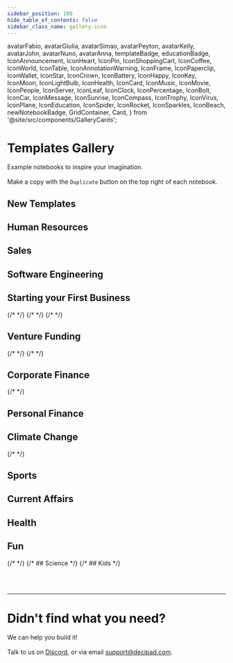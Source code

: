 ```yaml
---
sidebar_position: 100
hide_table_of_contents: false
sidebar_class_name: gallery-icon
---
```


  avatarFabio,
  avatarGiulia,
  avatarSimao,
  avatarPeyton,
  avatarKelly,
  avatarJohn,
  avatarNuno,
  avatarAnna,
  templateBadge,
  educationBadge,
  IconAnnouncement,
  IconHeart,
  IconPin,
  IconShoppingCart,
  IconCoffee,
  IconWorld,
  IconTable,
  IconAnnotationWarning,
  IconFrame,
  IconPaperclip,
  IconWallet,
  IconStar,
  IconCrown,
  IconBattery,
  IconHappy,
  IconKey,
  IconMoon,
  IconLightBulb,
  IconHealth,
  IconCard,
  IconMusic,
  IconMovie,
  IconPeople,
  IconServer,
  IconLeaf,
  IconClock,
  IconPercentage,
  IconBolt,
  IconCar,
  IconMessage,
  IconSunrise,
  IconCompass,
  IconTrophy,
  IconVirus,
  IconPlane,
  IconEducation,
  IconSpider,
  IconRocket,
  IconSparkles,
  IconBeach,
  newNotebookBadge,
  GridContainer,
  Card,
} from '@site/src/components/GalleryCards';

# Templates Gallery

Example notebooks to inspire your imagination. <br></br>
Make a copy with the `Duplicate` button on the top right of each notebook.

## New Templates

<GridContainer>
  <Card
    author="Nuno Job"
    cardColor="--card-orange"
    icon={IconStar}
    title="Pricing Analysis with PetsApp"
    img="https://user-images.githubusercontent.com/12210180/162471244-15b6b5ba-5ed3-45ee-a6e0-475d1b018053.png"
    notebook="https://app.decipad.com/n/An-offer-letter-for-startup-employees-template-%3ArpkOOZpHjUQHfm2cDDOKR"
    description="Learn how PetsApp uses Decipad to drive meaningful ROI conversations with their customers. "
    newNotebook
    template
    avatar={avatarNuno}
  />
  <Card
    author="Kelly McEttrick"
    cardColor="--card-blue"
    icon={IconHeart}
    title="Dynamic Investor Updates "
    img="https://user-images.githubusercontent.com/12210180/162471244-15b6b5ba-5ed3-45ee-a6e0-475d1b018053.png"
    notebook="https://app.decipad.com/n/ROI-from-using-PetsApp%3AQpOd1cV8vmHr4WQ0vGh6D"
    description="Get an inside look at how the Decipad team creates investor updates. "
    avatar={avatarKelly}
    newNotebook
  />
  <Card
    author="Kelly McEttrick"
    cardColor="--card-white"
    icon={IconCompass}
    title="Hourly Rate Proposal - Interior Design"
    img="https://user-images.githubusercontent.com/12210180/162471244-15b6b5ba-5ed3-45ee-a6e0-475d1b018053.png"
    notebook="https://app.decipad.com/n/Interior-Design-Proposal%3AQNvrOjVQMlg5Jhb3DoVSh"
    description="Create an interactive proposal to effectively price your time and services."
    newNotebook
    avatar={avatarKelly}
  />
  <Card
    author="Kelly McEttrick"
    cardColor="--card-yellow"
    icon={IconSunrise}
    title="Solar Energy Panels - Cost Effectiveness"
    img="https://user-images.githubusercontent.com/12210180/162471244-15b6b5ba-5ed3-45ee-a6e0-475d1b018053.png"
    notebook="https://app.decipad.com/n/Cost-Effectiveness-of-Solar-Panels%3AWcwqaoPRbPL7zmp79aeH1"
    description="Use this model to better understand the cost breakdown of an investment in solar panels."
    avatar={avatarKelly}
    newNotebook
  />
</GridContainer>

## Human Resources

<GridContainer>
  <Card
    author="Kelly McEttrick"
    cardColor="--card-yellow"
    icon={IconLeaf}
    title="Offer letter template"
    img="https://user-images.githubusercontent.com/12210180/162471244-15b6b5ba-5ed3-45ee-a6e0-475d1b018053.png"
    notebook="https://app.decipad.com/n/An-offer-letter-for-startup-employees-template-%3ArpkOOZpHjUQHfm2cDDOKR"
    description="Offer letters at startups most often include stock base compensation. Use this template to explain how these work and next steps."
    template
    avatar={avatarKelly}
  />
  <Card
    author="Kelly McEttrick"
    cardColor="--card-green"
    icon={IconLeaf}
    title="Understanding stock options"
    img="https://user-images.githubusercontent.com/12210180/162471244-15b6b5ba-5ed3-45ee-a6e0-475d1b018053.png"
    notebook="https://app.decipad.com/n/Understanding-stock-options-at-an-early-stage-startup%3ArSztWxWyHRz3wp-1sm13M"
    description="How equity compensation works? How much will your stock options be worth in the future?"
    avatar={avatarKelly}
  />
  <Card
    author="Kelly McEttrick"
    cardColor="--card-blue"
    icon={IconPercentage}
    title="Performance summary letter template"
    img="https://user-images.githubusercontent.com/12210180/162471244-15b6b5ba-5ed3-45ee-a6e0-475d1b018053.png"
    notebook="https://app.decipad.com/n/-Template-Performance-summary-letter-%3AjuzNZDn4zNSqn2Rz14pKn"
    description="Compensation adjustments are often based on performance and a formula. Use this template to communicate adjustments."
    template
    avatar={avatarKelly}
  />
  <Card
    author="Nuno Job"
    cardColor="--card-pink"
    icon={IconCoffee}
    title="Adjusting employee compensation when moving countries"
    img="https://user-images.githubusercontent.com/12210180/162471244-15b6b5ba-5ed3-45ee-a6e0-475d1b018053.png"
    notebook="https://app.decipad.com/n/Emily-in-Paris%3AmCTaRvBPOskMxCEKeKKxt?secret=Zhm1ToqvarE6ZzXHJU2Cn"
    description="A notebook that breaks down the calculations behind salary adjustments when moving cities."
    avatar={avatarNuno}
  />
</GridContainer>

## Sales

<GridContainer>
  <Card
    author="Kelly McEttrick"
    cardColor="--card-orange"
    icon={IconShoppingCart}
    title="Sales Pipeline Report"
    img="https://user-images.githubusercontent.com/12210180/162471244-15b6b5ba-5ed3-45ee-a6e0-475d1b018053.png"
    notebook="https://app.decipad.com/n/-Template-Sales-Report-Monthly-Pipeline-Update%3ABxUws8V5ImNdj3feqCevN"
    description="Bring context to your sales funnel. Use this template to easily track your pipeline, analyze top performers and share insights with your team."
    template
    avatar={avatarKelly}
  />
  <Card
    author="Kelly McEttrick"
    cardColor="--card-purple"
    icon={IconHappy}
    title="SDR Compensation Letter"
    img="https://user-images.githubusercontent.com/12210180/162471244-15b6b5ba-5ed3-45ee-a6e0-475d1b018053.png"
    notebook="https://app.decipad.com/n/SDR-compensation-for-growing-companies%3AgEo9yC8lhBXeko-5dSxIV"
    description="An interactive commission plan that allows sales to easily explore different scenarios and better understand how their performance impacts their pay."
    template
    avatar={avatarKelly}
  />
  <Card
    author="Kelly McEttrick"
    cardColor="--card-yellow"
    icon={IconMessage}
    title="Building a Commission Plan"
    img="https://user-images.githubusercontent.com/12210180/162471244-15b6b5ba-5ed3-45ee-a6e0-475d1b018053.png"
    notebook="https://app.decipad.com/n/Tips-for-building-a-commission-plan-from-experts%3AyoiYxMLOyZk_GP3QkTl1y"
    description="Best practices and tips for building a commission plan from experts."
    avatar={avatarKelly}
  />
  <Card
    author="Peyton Swift"
    cardColor="--card-yellow"
    icon={IconPercentage}
    title="Tiered Rate Commission Plan"
    img="https://user-images.githubusercontent.com/12210180/162471244-15b6b5ba-5ed3-45ee-a6e0-475d1b018053.png"
    notebook="https://app.decipad.com/n/Sales-commission-letter-tiered-rates-%3AyN_j70uUyLKBVXn-7cmqJ"
    description="Share interactive commission plans with your sales team so they can better understand how their variable compensation will work."
    avatar={avatarPeyton}
    template
  />
  <Card
    author="Peyton Swift"
    cardColor="--card-yellow"
    icon={IconPercentage}
    title="Tiered Rate Commission Plan - Seasonality"
    img="https://user-images.githubusercontent.com/12210180/162471244-15b6b5ba-5ed3-45ee-a6e0-475d1b018053.png"
    notebook="https://app.decipad.com/n/Sales-commission-letter-advanced-tiered-rates-%3A72ZufuX-ShOY0yXg57p60"
    description="Design a sales commission plan that encourages steady performance throughout the year and offers rewards for sales teams who achieve higher sales during peak seasons."
    template
    avatar={avatarPeyton}
  />
  <Card
    author="Kelly McEttrick"
    cardColor="--card-orange"
    icon={IconShoppingCart}
    title="Commission Pipeline Tracking"
    img="https://user-images.githubusercontent.com/12210180/162471244-15b6b5ba-5ed3-45ee-a6e0-475d1b018053.png"
    notebook="https://app.decipad.com/n/-Template-Commission-Pipeline-Tracking%3AaIaxBwyCvG6h3Arh4ea9H"
    description="A template to monitor your sales pipeline and easily forecast how you are pacing to a sales goal, quota and commission payout."
    template
    avatar={avatarKelly}
  />
  <Card
    author="Simão Dias"
    cardColor="--card-green"
    icon={IconRocket}
    title="Pricing Calculator"
    img="https://user-images.githubusercontent.com/12210180/162471244-15b6b5ba-5ed3-45ee-a6e0-475d1b018053.png"
    notebook="https://app.decipad.com/n/-Template-Pricing-Calculator%3A8Z1R0ZJhsmj8-8nidd7sF"
    description="Pricing configuration can be complicated at times, use this template to explore pricing options."
    template
    avatar={avatarSimao}
  />
</GridContainer>

## Software Engineering

<GridContainer>
  <Card
    author="Fabio Santos"
    cardColor="--card-blue"
    icon={IconServer}
    title="Picking the right GitHub plan for your team"
    img="https://user-images.githubusercontent.com/12210180/162471244-15b6b5ba-5ed3-45ee-a6e0-475d1b018053.png"
    notebook="https://app.decipad.com/n/Should-I-upgrade-to-Github-s-Enterprise-plan-%3AFlwvRkd6oiuePyH7MNzan"
    description="Explores different plan scenarios depending on your team's GitHub usage."
    avatar={avatarFabio}
  />
</GridContainer>

## Starting your First Business

<GridContainer>
  <Card
    author="Kelly McEttrick"
    cardColor="--card-green"
    icon={IconCard}
    title="Invoice template"
    img="https://user-images.githubusercontent.com/12210180/162471244-15b6b5ba-5ed3-45ee-a6e0-475d1b018053.png"
    notebook="https://app.decipad.com/n/Invoice-for-Professional-Services%3AbvG3oSIDSMoZxx5oFHQ4r"
    description="This notebook showcases how you can create an invoice on Decipad."
    template
    avatar={avatarKelly}
  ></Card>
  <Card
    author="Peyton Swift"
    cardColor="--card-green"
    icon={IconWallet}
    title="Yearly Marketing Budget"
    img="https://user-images.githubusercontent.com/12210180/162471244-15b6b5ba-5ed3-45ee-a6e0-475d1b018053.png"
    notebook="https://app.decipad.com/n/Yearly-Marketing-Budget%3A-DS_cAn252f5GtDHFKI9D"
    description="Use this  template to efficiently plan and track your marketing expenses, enabling you to make informed decisions and easily communicate your investment."
    template
    avatar={avatarPeyton}
  ></Card>
  <Card
    author="Peyton Swift"
    cardColor="--card-green"
    icon={IconRocket}
    title="UX Design Proposal Template"
    img="https://user-images.githubusercontent.com/12210180/162471244-15b6b5ba-5ed3-45ee-a6e0-475d1b018053.png"
    notebook="https://app.decipad.com/n/UX-Design-Client-Proposal%3AEDoj00ZVGr4-MNIbCCB6L"
    description="Use this template to outline your project goals, establish a clear scope of work, and present your design process and pricing structure to potential clients.
                "
    template
    avatar={avatarPeyton}
  ></Card>
  <Card
    author="Simão Dias"
    cardColor="--card-purple"
    icon={IconSparkles}
    title="Start a business"
    img="https://user-images.githubusercontent.com/12210180/162471244-15b6b5ba-5ed3-45ee-a6e0-475d1b018053.png"
    notebook="https://app.decipad.com/n/-Starting-a-Candle-Business%3Ax7lAd-B_27F0gCxxhlHDr"
    description="Example on how to break down and forecast financials of a businees before starting."
    avatar={avatarSimao}
  />
  <Card
    author="Giulia Camargo"
    cardColor="--card-yellow"
    icon={IconStar}
    title="Pricing a consulting project"
    img="https://user-images.githubusercontent.com/12210180/162471244-15b6b5ba-5ed3-45ee-a6e0-475d1b018053.png"
    notebook="https://app.decipad.com/n/Pricing-a-consulting-project%3AXvFir3R2H_GvTfsy5bA4Q"
    description="Landed a new project? Use this model to understand how to calculate staff allocation, project expenses, and target rates."
    avatar={avatarGiulia}
  />
  {/* <Card
                author="Nuno Job"
                cardColor="--card-green"
                icon="🤔"
                title="How much money do I need to start my business?"
                img="https://user-images.githubusercontent.com/12210180/162471244-15b6b5ba-5ed3-45ee-a6e0-475d1b018053.png"
                notebook="https://app.decipad.com/n/Simple-Cashflow%3Ak1Zw0l2QmvbU5DIJ_XWxu?secret=vgzyDwDdJhTNN1SccetIe"
                description="Use this notebook to understand your cashflow and project the initial investment you need."
              ></Card> */}
  {/* <Card
                author="Nuno Job"
                cardColor="--card-green"
                icon="🤒"
                title=" Build a new gym"
                img="https://user-images.githubusercontent.com/12210180/162471244-15b6b5ba-5ed3-45ee-a6e0-475d1b018053.png"
                notebook="https://app.decipad.com"
                description="Missing"
            /> */}
  <Card
    author="Giulia Camargo"
    cardColor="--card-white"
    icon={IconKey}
    title="Restaurant Pricing"
    img="https://user-images.githubusercontent.com/12210180/162471244-15b6b5ba-5ed3-45ee-a6e0-475d1b018053.png"
    notebook="https://app.decipad.com/n/Is-my-restaurant-profitable-%3AJ0dGd6P-2FCtBN-RaULz4"
    description="Use this model to understand how you should price the meals at your restaurant in order to be profitable."
    avatar={avatarGiulia}
  />
  {/* <Card
                author="Nuno Job"
                cardColor="--card-green"
                icon="🤒"
                title=" Trojan Financials"
                img="https://user-images.githubusercontent.com/12210180/162471244-15b6b5ba-5ed3-45ee-a6e0-475d1b018053.png"
                notebook="https://app.decipad.com"
                description="Missing"
          /> */}
</GridContainer>

## Venture Funding

<GridContainer>
  {/* <Card
                author="Nuno Job"
                cardColor="--card-green"
                icon="🤒"
                title="Pro-rata calculator for your next round"
                img="https://user-images.githubusercontent.com/12210180/162471244-15b6b5ba-5ed3-45ee-a6e0-475d1b018053.png"
                notebook="https://app.decipad.com"
                description="Missing"
        /> */}
  <Card
    author="Nuno Job"
    cardColor="--card-blue"
    icon={IconRocket}
    title="A founders guide to pricing your first round"
    img="https://user-images.githubusercontent.com/12210180/162471244-15b6b5ba-5ed3-45ee-a6e0-475d1b018053.png"
    notebook="https://app.decipad.com/n/A-founders-guide-to-pricing-your-first-round%3AEIfsPUrmoNZDMtGHYuxMW"
    description="Before you negotiate your first VC round, you might have a simple cap. This Notebook goes over the math and breaks it down."
    avatar={avatarNuno}
  />
  <Card
    author="Nuno Job"
    cardColor="--card-yellow"
    icon={IconAnnotationWarning}
    title="A founder's guide to liquidation preference"
    img="https://user-images.githubusercontent.com/12210180/162471244-15b6b5ba-5ed3-45ee-a6e0-475d1b018053.png"
    notebook="https://app.decipad.com/n/A-founder-s-guide-to-liquidation-preference-startup-demo%3A789aAn-CwBN1JoxDCZxjn"
    description="When negotiating your term sheet, you will likely find liquidation preference as one of the terms. So, what does it mean?"
    avatar={avatarNuno}
  />
  {/* <Card
                author="Nuno Job"
                cardColor="--card-green"
                icon="🤒"
                title="Profit sharing with founders for a VC fund"
                img="https://user-images.githubusercontent.com/12210180/162471244-15b6b5ba-5ed3-45ee-a6e0-475d1b018053.png"
                notebook="https://app.decipad.com"
                description="Missing"
    /> */}
</GridContainer>

## Corporate Finance

<GridContainer>
  <Card
    author="Kelly McEttrick"
    cardColor="--card-green"
    icon={IconWorld}
    title="$AAPL, interest rates and the stock market"
    img="https://user-images.githubusercontent.com/12210180/162471244-15b6b5ba-5ed3-45ee-a6e0-475d1b018053.png"
    notebook="https://app.decipad.com/n/How-much-is-Apple-worth-Breaking-down-a-DFC-model-for-AAPL-%3AhioCODsrbDsTmMHKdukPm"
    description="You’ve probably been hearing a lot about interest rates lately. Check out this model that shows why they have been making the markets go wild."
    avatar={avatarKelly}
  />
  {/*
              <Card
                author="Nuno Job"
                cardColor="--card-green"
                icon="🤒"
                title="Vera Cruz"
                img="https://user-images.githubusercontent.com/12210180/162471244-15b6b5ba-5ed3-45ee-a6e0-475d1b018053.png"
                notebook="https://app.decipad.com"
                description="Missing"
              />
              */}
</GridContainer>

## Personal Finance

<GridContainer>
  <Card
    author="Nuno Job"
    cardColor="--card-green"
    icon={IconRocket}
    title="How much money do I get on a savings account?"
    img="https://user-images.githubusercontent.com/12210180/162471244-15b6b5ba-5ed3-45ee-a6e0-475d1b018053.png"
    notebook="https://app.decipad.com/n/How-much-money-do-I-get-on-a-savings-account-Template%3AynrEw3tTP1a6MVrUYbM_3"
    description="Some institutions pay interest when you open a savings account. Use this template to check how much money you will get after taxes."
    template
    avatar={avatarNuno}
  />
  <Card
    author="Simão Dias"
    cardColor="--card-green"
    icon={IconLeaf}
    title="Finance Tracker"
    img="https://user-images.githubusercontent.com/12210180/162471244-15b6b5ba-5ed3-45ee-a6e0-475d1b018053.png"
    notebook="https://app.decipad.com/n/-Template-My-Finance-Tracker-2023%3AA5sV922M9Qtn71KoDdHzO"
    description="Input your expenses and income to get a detailed summary of cashflows using data views."
    template
    avatar={avatarSimao}
  />
  <Card
    author="Peyton Swift"
    cardColor="--card-green"
    icon={IconRocket}
    title="When can I retire?"
    img="https://user-images.githubusercontent.com/12210180/162471244-15b6b5ba-5ed3-45ee-a6e0-475d1b018053.png"
    notebook="https://app.decipad.com/n/-Decode-F-I-R-E-%3AD8PUgXa8VQxoCIWi7Tq4A?secret=JTq7qfP3q_qbNGsYAm_Uu"
    description="Use the F.I.R.E model (Financial Independence, Retire Early) to understand how you can become work optional."
    avatar={avatarPeyton}
  />
  <Card
    author="PeytonSwift"
    cardColor="--card-green"
    icon={IconRocket}
    title="Can I afford all these subscriptions?"
    img="https://user-images.githubusercontent.com/12210180/162471244-15b6b5ba-5ed3-45ee-a6e0-475d1b018053.png"
    notebook="https://app.decipad.com/n/-Subscription-Tracker%3Awy0DuDrADXjoUOsW59iTc?secret=DpImmwlNWuLdw4XYUhldd"
    description="Everything is using a subscription model nowadays. Use this model to understand your expenses."
    avatar={avatarPeyton}
  />
  <Card
    author="Kelly McEttrick"
    cardColor="--card-green"
    icon={IconRocket}
    title="Should you negotiate your salary?"
    img="https://user-images.githubusercontent.com/12210180/162471244-15b6b5ba-5ed3-45ee-a6e0-475d1b018053.png"
    notebook="https://app.decipad.com/n/How-much-are-you-losing-during-your-lifetime-if-you-don-t-negotiate-your-salary-%3Ah65Y4c99Swzn9smvVNyMC"
    description="Your salary is much like investing: where you start impacts your total return. Explore the numbers on this notebook to see how much you would be losing."
    avatar={avatarKelly}
  />
  <Card
    author="Simão Dias"
    cardColor="--card-white"
    icon={IconAnnotationWarning}
    title="Interest Rates? How much are they costing me?"
    img="https://user-images.githubusercontent.com/12210180/162471244-15b6b5ba-5ed3-45ee-a6e0-475d1b018053.png"
    notebook="https://app.decipad.com/n/Interest-Rates-How-much-are-they-costing-me-%3AKQ6BCwfuv1ijdQcSmiki7"
    description="It's important to understand how much of your monthly payment is going to the principal (ie. to repay your owed money) and how much is going to fees and interest."
    avatar={avatarSimao}
  />
  <Card
    author="Peyton Swift"
    cardColor="--card-green"
    icon={IconRocket}
    title="Saving for a big purchase"
    img="https://user-images.githubusercontent.com/12210180/162471244-15b6b5ba-5ed3-45ee-a6e0-475d1b018053.png"
    notebook="https://app.decipad.com/n/Saving-for-a-big-purchase%3ACHaAlJTk9l8BLiE38HmDx"
    description="Input your expenses and income to find how long it will take you to save for a big purchase."
    avatar={avatarPeyton}
    template
  />
</GridContainer>

## Climate Change

<GridContainer>
  <Card
    author="Nuno Job"
    cardColor="--card-blue"
    icon={IconCar}
    title="Should I buy an electric car?"
    img="https://user-images.githubusercontent.com/12210180/162471244-15b6b5ba-5ed3-45ee-a6e0-475d1b018053.png"
    notebook="https://app.decipad.com/n/-Should-I-buy-an-electric-car-%3AX94KlVvqJDUvIqt-9mv93"
    description="Want to make the switch to electric? Use this model to understand how to calculate your savings potential."
    avatar={avatarNuno}
  />
  {/* <Card
                author="Nuno Job"
                cardColor="--card-green"
                icon="🤒"
                title="Should I change my electric car energy tariff"
                img="https://user-images.githubusercontent.com/12210180/162471244-15b6b5ba-5ed3-45ee-a6e0-475d1b018053.png"
                notebook="https://app.decipad.com"
                description="Missing"
          /> */}
  <Card
    author="Peyton Swift"
    cardColor="--card-yellow"
    icon={IconAnnouncement}
    title="How much can I save if I stop using my air conditioning?"
    img="https://user-images.githubusercontent.com/12210180/162471244-15b6b5ba-5ed3-45ee-a6e0-475d1b018053.png"
    notebook="https://app.decipad.com/n/Copy-of-How-much-can-I-save-if-I-stop-using-my-air-conditioning-Yen-%3AuzEyS4KVhhLGRq8RWO0Ua"
    description="As Europe copes with rising energy prices, the Spanish government has asked citizens to turn down the A/C."
    avatar={avatarPeyton}
  />
  <Card
    author="Giulia Camargo"
    cardColor="--card-green"
    icon={IconRocket}
    title="Earth overshoot day"
    img="https://user-images.githubusercontent.com/12210180/162471244-15b6b5ba-5ed3-45ee-a6e0-475d1b018053.png"
    notebook="https://app.decipad.com/n/Earth-Overshoot-Day%3AafAklYs-D00_535FlF4qJ"
    description="Each year's #EarthOvershootDay
                marks when humanity’s demand for ecological resources exceeds what the earth can regenerate in a year. Have you ever wondered how it is calculated?"
    avatar={avatarGiulia}
  />
</GridContainer>

## Sports

<GridContainer>
  <Card
    author="Kelly McEttrick"
    cardColor="--card-green"
    icon={IconRocket}
    title="How to build up your runs this summer"
    img="https://user-images.githubusercontent.com/12210180/162471244-15b6b5ba-5ed3-45ee-a6e0-475d1b018053.png"
    notebook="https://app.decipad.com/n/How-to-build-up-your-runs-this-summer-consumer-demo%3ApBMgmhZf4YbMZhvkm1bBM"
    description="Make a plan to increase the distance you can run."
    avatar={avatarKelly}
  />
  <Card
    author="Nuno Job"
    cardColor="--card-green"
    icon={IconRocket}
    title="Comparing your triathlon times to Olympic gold winners"
    img="https://user-images.githubusercontent.com/12210180/162471244-15b6b5ba-5ed3-45ee-a6e0-475d1b018053.png"
    notebook="https://app.decipad.com/n/Triathlon-times-demo-consumer%3ABiAU1Doi3hknMbRVJ7wj0"
    description="Ever wonder how your triathlon time can compare to elite athletes? Explore the calculations."
    avatar={avatarNuno}
  />
  <Card
    author="Peyton Swift"
    cardColor="--card-green"
    icon={IconRocket}
    title="Improving your 5k time"
    img="https://user-images.githubusercontent.com/12210180/162471244-15b6b5ba-5ed3-45ee-a6e0-475d1b018053.png"
    notebook="https://app.decipad.com/n/Improving-your-5k-time-demo-consumer%3Aauj_wnWdSnuTw2XjNn_nP"
    description="Simple calculations on how to improve running times."
    avatar={avatarPeyton}
  />
  <Card
    author="Giulia Camargo"
    cardColor="--card-blue"
    icon={IconVirus}
    title="What size should my skis be?"
    img="https://user-images.githubusercontent.com/12210180/174139877-d558a1ac-b995-4848-a7a7-f42cd53e3401.png"
    notebook="https://app.decipad.com/n/-What-size-skis-do-I-need-%3AHAxnPfO0e4H9MHoig3zFG?secret=VDoYnnowEi8imsPqvUyWT"
    description="Going to the mountains? Use this model to learn how to calculate your perfect ski size."
    avatar={avatarGiulia}
  />
</GridContainer>

## Current Affairs

<GridContainer>
  <Card
    author="Simão Dias"
    cardColor="--card-green"
    icon={IconRocket}
    title="Revenue from Twitter verification"
    img="https://user-images.githubusercontent.com/12210180/162471244-15b6b5ba-5ed3-45ee-a6e0-475d1b018053.png"
    notebook="https://app.decipad.com/n/Let-s-do-the-Math-Revenue-from-Twitter-Verification:pFbOpkpXR_5O-hJGIjTSy"
    description="How much revenue could Twitter bring by charging for verification?"
    avatar={avatarSimao}
  />
</GridContainer>

## Health

<GridContainer>
  <Card
    author="Anna"
    cardColor="--card-purple"
    icon={IconMoon}
    title="Sleep cycle calculator"
    img="https://user-images.githubusercontent.com/12210180/162471244-15b6b5ba-5ed3-45ee-a6e0-475d1b018053.png"
    notebook="https://app.decipad.com/n/Sleep-Cycle-Calculator%3AROAKYSWv17L9rpVww-D7D"
    description="Wondering why you’re waking up tired? Maybe it’s because you’re not respecting your sleep cycle!"
    avatar={avatarAnna}
  />
  <Card
    author="John Costa"
    cardColor="--card-green"
    icon={IconRocket}
    title="What's the real price of social media"
    img="https://user-images.githubusercontent.com/12210180/162471244-15b6b5ba-5ed3-45ee-a6e0-475d1b018053.png"
    notebook="https://app.decipad.com/n/Copy-of-What-s-the-real-price-of-social-media-%3AERjndAreui5OGaP_lqZRM"
    description="What would happen if you reallocated a portion of your social media time into productive work hours?"
    avatar={avatarJohn}
  />
</GridContainer>

## Fun

<GridContainer>
  <Card
    author="Nuno Job"
    cardColor="--card-yellow"
    icon={IconCoffee}
    title="How to make the perfect cup of coffee?"
    img="https://user-images.githubusercontent.com/12210180/162471244-15b6b5ba-5ed3-45ee-a6e0-475d1b018053.png"
    notebook="https://app.decipad.com/n/How-to-make-the-perfect-cup-of-coffee-%3AhSp6SmazqhsvafYO9QRsZ"
    description="Brewing coffee is a science. Understand the math behind it and get personalized instructions to make drip coffee with this notebook."
    avatar={avatarNuno}
  />
  <Card
    author="Simão Dias"
    cardColor="--card-green"
    icon={IconRocket}
    title="Bitcoins, or burgers?"
    img="https://user-images.githubusercontent.com/12210180/162471244-15b6b5ba-5ed3-45ee-a6e0-475d1b018053.png"
    notebook="https://app.decipad.com/n/Bitcoins-or-Burgers-%3AuMSqYhchnox64XIQm4iwe"
    description="Find how many hambuergers you can buy with your Bitcoin."
    avatar={avatarSimao}
  />
  {/*
              <Card
                author="Nuno Job"
                cardColor="--card-green"
                icon="🤔"
                title="Rounding, fact checking xkcd "
                img="https://user-images.githubusercontent.com/12210180/162471244-15b6b5ba-5ed3-45ee-a6e0-475d1b018053.png"
                notebook="https://dev.decipad.com/n/Rounding-xkcd-2585-demo-consumer%3AMi0x3omXZH0mJ0C9JEuP0"
                description="Using the Decipad language to fact xkcd"
              />
        */}
</GridContainer>
{/*
## Science
            <GridContainer>
              <Card
                author="João Pena"
                cardColor="--card-yellow"
                icon="🪨"
                title="How does gravity work?"
                img="https://user-images.githubusercontent.com/12210180/162471244-15b6b5ba-5ed3-45ee-a6e0-475d1b018053.png"
                notebook="https://app.decipad.com/n/Q5sDRcpQ4lYSg84Hrs3gf?secret=Bf2nWPe5ZAuDJL9MEWP1L"
                description="How much force do you exert on earth? Use this model to learn some physics fundamentals!"
              />
            </GridContainer>
*/}
{/*
## Kids
<GridContainer>
<Card
                author="Simão Dias"
                cardColor="--card-green"
                icon="🐇"
                title="Step to Bunny Hop Converter"
                img="https://user-images.githubusercontent.com/12210180/162471244-15b6b5ba-5ed3-45ee-a6e0-475d1b018053.png"
                notebook="https://app.decipad.com"
                description="Interactive playground to calculate bunny hops."
              />
              <Card
                author="Nuno Job"
                cardColor="--card-blue"
                icon="🏛"
                title="Roman Numerals"
                img="https://user-images.githubusercontent.com/12210180/162471244-15b6b5ba-5ed3-45ee-a6e0-475d1b018053.png"
                notebook="https://app.decipad.com"
                description="Roman numerals using the Decipad Language."
              />
              <Card
                author="Nuno Job"
                cardColor="--card-yellow"
                icon="🪶"
                title="Alice in Feathers"
                img="https://user-images.githubusercontent.com/12210180/162471244-15b6b5ba-5ed3-45ee-a6e0-475d1b018053.png"
                notebook="https://app.decipad.com"
                description="Powerful unit conversion with the Decipad Language."
              />
            </GridContainer>
            */}

<br></br>

---

# Didn't find what you need?

We can help you build it! <br></br>
Talk to us on [Discord](https://discord.gg/CUtKEd3rBn), or via email [support@decipad.com](mailto:support@decipad.com).
